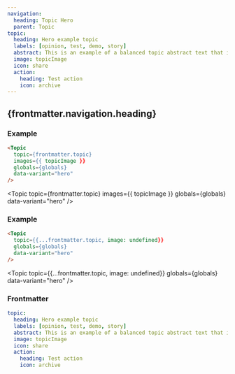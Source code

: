 ```yaml
---
navigation:
  heading: Topic Hero
  parent: Topic
topic:
  heading: Hero example topic
  labels: [opinion, test, demo, story]
  abstract: This is an example of a balanced topic abstract text that is placed below the header.
  image: topicImage
  icon: share
  action:
    heading: Test action
    icon: archive
---
```


## {frontmatter.navigation.heading}
### Example
```html
<Topic
  topic={frontmatter.topic}
  images={{ topicImage }}
  globals={globals}
  data-variant="hero"
/>
```
<Topic
  topic={frontmatter.topic}
  images={{ topicImage }}
  globals={globals}
  data-variant="hero"
/>

### Example
```html
<Topic
  topic={{...frontmatter.topic, image: undefined}}
  globals={globals}
  data-variant="hero"
/>
```
<Topic
  topic={{...frontmatter.topic, image: undefined}}
  globals={globals}
  data-variant="hero"
/>

### Frontmatter
```yaml
topic:
  heading: Hero example topic
  labels: [opinion, test, demo, story]
  abstract: This is an example of a balanced topic abstract text that is placed below the header.
  image: topicImage
  icon: share
  action:
    heading: Test action
    icon: archive
```
